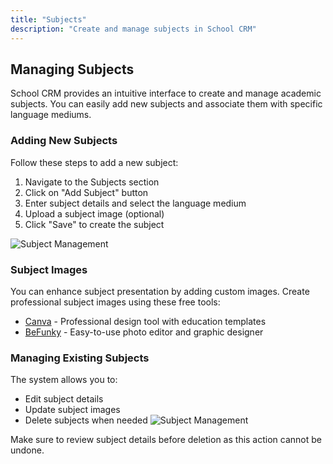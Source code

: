 ```yaml
---
title: "Subjects"
description: "Create and manage subjects in School CRM"
---
```


## Managing Subjects

School CRM provides an intuitive interface to create and manage academic subjects. You can easily add new subjects and associate them with specific language mediums.

### Adding New Subjects

Follow these steps to add a new subject:

1. Navigate to the Subjects section
2. Click on "Add Subject" button
3. Enter subject details and select the language medium
4. Upload a subject image (optional)
5. Click "Save" to create the subject

![Subject Management](/images/create-subjects.png)

### Subject Images

You can enhance subject presentation by adding custom images. Create professional subject images using these free tools:

- [Canva](https://www.canva.com/) - Professional design tool with education templates
- [BeFunky](https://www.befunky.com/create/) - Easy-to-use photo editor and graphic designer

### Managing Existing Subjects

The system allows you to:
- Edit subject details
- Update subject images
- Delete subjects when needed
![Subject Management](/images/list-of-subjects.png)
<Note>
Make sure to review subject details before deletion as this action cannot be undone.
</Note>